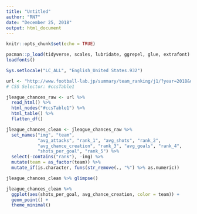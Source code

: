 ```yaml
---
title: "Untitled"
author: "RN7"
date: "December 25, 2018"
output: html_document
---
```


```r
knitr::opts_chunk$set(echo = TRUE)
```

```r
pacman::p_load(tidyverse, scales, lubridate, ggrepel, glue, extrafont)
loadfonts()
```

```r
Sys.setlocale("LC_ALL", "English_United States.932")
```


```r
url <- "http://www.football-lab.jp/summary/team_ranking/j1/?year=2018&data=chance"
# CSS Selector: #ccsTable1

jleague_chances_raw <- url %>% 
  read_html() %>% 
  html_nodes("#ccsTable1") %>% 
  html_table() %>% 
  flatten_df()

```




```r
jleague_chances_clean <- jleague_chances_raw %>% 
  set_names("img", "team", 
            "avg_attacks", "rank_1", "avg_shots", "rank_2", 
            "avg_chance_creation", "rank_3", "avg_goals", "rank_4", 
            "shots_per_goal", "rank_5") %>% 
  select(-contains("rank"), -img) %>% 
  mutate(team = as_factor(team)) %>% 
  mutate_if(is.character, funs(str_remove(., "%") %>% as.numeric))

jleague_chances_clean %>% glimpse()
```


```r
jleague_chances_clean %>% 
  ggplot(aes(shots_per_goal, avg_chance_creation, color = team)) +
  geom_point() +
  theme_minimal()
```

